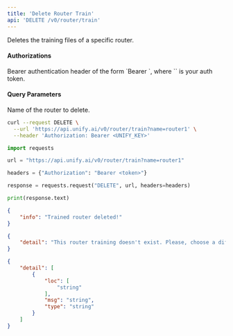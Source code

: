 ```yaml
---
title: 'Delete Router Train'
api: 'DELETE /v0/router/train'
---
```

Deletes the training files of a specific router.

#### Authorizations

<ParamField header="Authorization" type="string" required="true">
  Bearer authentication header of the form `Bearer <token>`, where `<token>` is your auth token.
</ParamField>

#### Query Parameters

<ParamField query="name" type="string" required="true">
Name of the router to delete.
</ParamField>

<RequestExample>

```bash cURL
curl --request DELETE \
  --url 'https://api.unify.ai/v0/router/train?name=router1' \
  --header 'Authorization: Bearer <UNIFY_KEY>'
```

```python Python
import requests

url = "https://api.unify.ai/v0/router/train?name=router1"

headers = {"Authorization": "Bearer <token>"}

response = requests.request("DELETE", url, headers=headers)

print(response.text)
```

</RequestExample>
<ResponseExample>

```json 200
{
    "info": "Trained router deleted!"
}
```

```json 400
{
    "detail": "This router training doesn't exist. Please, choose a different one or trigger the training first."
}
```

```json 422
{
    "detail": [
        {
            "loc": [
                "string"
            ],
            "msg": "string",
            "type": "string"
        }
    ]
}
```

</ResponseExample>

